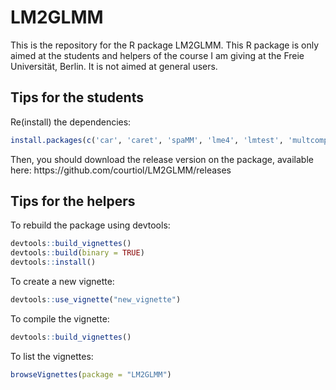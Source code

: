 # LM2GLMM

This is the repository for the R package LM2GLMM.
This R package is only aimed at the students and helpers of the course I am giving at the 
Freie Universität, Berlin. It is not aimed at general users.

## Tips for the students

Re(install) the dependencies:

```r
install.packages(c('car', 'caret', 'spaMM', 'lme4', 'lmtest', 'multcomp', 'mvtnorm', 'nortest', 'fastR', 'rgl', 'sem'))
```

Then, you should download the release version on the package, available here:
https://github.com/courtiol/LM2GLMM/releases

## Tips for the helpers

To rebuild the package using devtools:
```r
devtools::build_vignettes()
devtools::build(binary = TRUE)
devtools::install()
```

To create a new vignette:
```r
devtools::use_vignette("new_vignette")
```

To compile the vignette:
```r
devtools::build_vignettes()
```

To list the vignettes:
```r
browseVignettes(package = "LM2GLMM")
```
